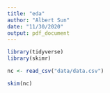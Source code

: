 ```yaml
---
title: "eda"
author: "Albert Sun"
date: "11/30/2020"
output: pdf_document
---
```

```r
library(tidyverse)
library(skimr)
```

```r
nc <- read_csv("data/data.csv")
```

```r
skim(nc)
```


